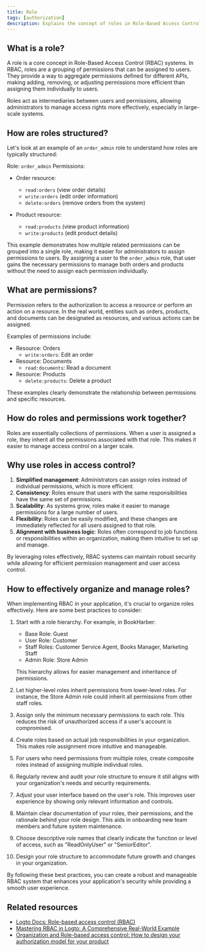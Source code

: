 ```yaml
---
title: Role
tags: [authorization]
description: Explains the concept of roles in Role-Based Access Control (RBAC), detailing their features, implementation, and benefits in managing user permissions and access within systems.
---
```


## What is a role?

A role is a core concept in Role-Based Access Control (RBAC) systems. In RBAC, roles are a grouping of permissions that can be assigned to users. They provide a way to aggregate permissions defined for different APIs, making adding, removing, or adjusting permissions more efficient than assigning them individually to users.

Roles act as intermediaries between users and permissions, allowing administrators to manage access rights more effectively, especially in large-scale systems.

## How are roles structured?

Let's look at an example of an `order_admin` role to understand how roles are typically structured:

Role: `order_admin`
Permissions:
- Order resource:
   - `read:orders` (view order details)
   - `write:orders` (edit order information)
   - `delete:orders` (remove orders from the system)

- Product resource:
   - `read:products` (view product information)
   - `write:products` (edit product details)

This example demonstrates how multiple related permissions can be grouped into a single role, making it easier for administrators to assign permissions to users. By assigning a user to the `order_admin` role, that user gains the necessary permissions to manage both orders and products without the need to assign each permission individually.

## What are permissions?

Permission refers to the authorization to access a resource or perform an action on a resource. In the real world, entities such as orders, products, and documents can be designated as resources, and various actions can be assigned.

Examples of permissions include:

- Resource: Orders
  - `write:orders`: Edit an order
- Resource: Documents
  - `read:documents`: Read a document
- Resource: Products
  - `delete:products`: Delete a product

These examples clearly demonstrate the relationship between permissions and specific resources.

## How do roles and permissions work together?

Roles are essentially collections of permissions. When a user is assigned a role, they inherit all the permissions associated with that role. This makes it easier to manage access control on a larger scale.

## Why use roles in access control?

1. **Simplified management**: Administrators can assign roles instead of individual permissions, which is more efficient.
2. **Consistency**: Roles ensure that users with the same responsibilities have the same set of permissions.
3. **Scalability**: As systems grow, roles make it easier to manage permissions for a large number of users.
4. **Flexibility**: Roles can be easily modified, and these changes are immediately reflected for all users assigned to that role.
5. **Alignment with business logic**: Roles often correspond to job functions or responsibilities within an organization, making them intuitive to set up and manage.

By leveraging roles effectively, RBAC systems can maintain robust security while allowing for efficient permission management and user access control.

## How to effectively organize and manage roles?

When implementing RBAC in your application, it's crucial to organize roles effectively. Here are some best practices to consider:

1. Start with a role hierarchy. For example, in BookHarber:
   - Base Role: Guest
   - User Role: Customer
   - Staff Roles: Customer Service Agent, Books Manager, Marketing Staff
   - Admin Role: Store Admin

   This hierarchy allows for easier management and inheritance of permissions.

2. Let higher-level roles inherit permissions from lower-level roles. For instance, the Store Admin role could inherit all permissions from other staff roles.

3. Assign only the minimum necessary permissions to each role. This reduces the risk of unauthorized access if a user's account is compromised.

4. Create roles based on actual job responsibilities in your organization. This makes role assignment more intuitive and manageable.

5. For users who need permissions from multiple roles, create composite roles instead of assigning multiple individual roles.

6. Regularly review and audit your role structure to ensure it still aligns with your organization's needs and security requirements.

7. Adjust your user interface based on the user's role. This improves user experience by showing only relevant information and controls.

8. Maintain clear documentation of your roles, their permissions, and the rationale behind your role design. This aids in onboarding new team members and future system maintenance.

9. Choose descriptive role names that clearly indicate the function or level of access, such as "ReadOnlyUser" or "SeniorEditor".

10. Design your role structure to accommodate future growth and changes in your organization.

By following these best practices, you can create a robust and manageable RBAC system that enhances your application's security while providing a smooth user experience.

## Related resources

- [Logto Docs: Role-based access control (RBAC)](https://docs.logto.io/docs/recipes/rbac/)
- [Mastering RBAC in Logto: A Comprehensive Real-World Example](https://blog.logto.io/mastering-rbac)
- [Organization and Role-based access control: How to design your authorization model for your product](https://blog.logto.io/organization-and-role-based-access-control)
